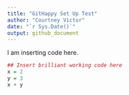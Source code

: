 ```yaml
---
title: "GitHappy Set Up Test"
author: "Courtney Victor"
date: "`r Sys.Date()`"
output: github_document
---
```


I am inserting code here. 
```r
## Insert brilliant working code here 
x = 2 
y = 3
x + y
```

